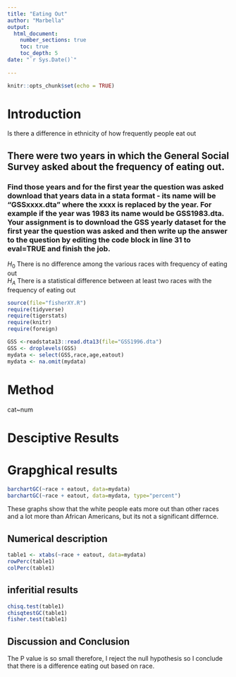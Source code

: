 ```yaml
---
title: "Eating Out"
author: "Marbella"
output: 
  html_document:
    number_sections: true
    toc: true
    toc_depth: 5
date: "`r Sys.Date()`"    
    
---
```


```r
knitr::opts_chunk$set(echo = TRUE)
```

# Introduction 

Is there a difference in ethnicity of how frequently people eat out  

## There were two years in which the General Social Survey asked about the frequency of eating out.
### Find those years and for the first year the question was asked download that years data in a stata format - its name will be "GSSxxxx.dta" where the xxxx is replaced by the year.  For example if the year was 1983 its name would be GSS1983.dta. Your assignment is to download the GSS yearly dataset for the first year the question was asked and then  write up the answer to the question by editing the  code block in line 31 to eval=TRUE and finish the job. 

$H_0$ There is no difference among the various races with frequency of eating out  
$H_A$ There is a statistical difference between at least two races with the frequency of eating out  


```r
source(file="fisherXY.R")
require(tidyverse)
require(tigerstats)
require(knitr)
require(foreign)
```
```r
GSS <-readstata13::read.dta13(file="GSS1996.dta")
GSS <- droplevels(GSS)
mydata <- select(GSS,race,age,eatout)
mydata <- na.omit(mydata)
```


# Method
cat~num

# Desciptive Results 

# Grapghical results 


```r
barchartGC(~race + eatout, data=mydata)
barchartGC(~race + eatout, data=mydata, type="percent")
```

These graphs show that the white people eats more out than other races and a lot more than African Americans, but its not a significant differnce.

## Numerical description   

```r
table1 <- xtabs(~race + eatout, data=mydata) 
rowPerc(table1)
colPerc(table1)
```

## inferitial results

```r
chisq.test(table1)
chisqtestGC(table1)
fisher.test(table1)
```
## Discussion and Conclusion

The P value is so small therefore, I reject the null hypothesis so I conclude that there is a difference eating out based on race. 

